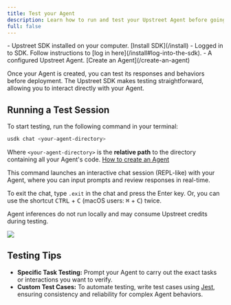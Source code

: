 ```yaml
---
title: Test your Agent
description: Learn how to run and test your Upstreet Agent before going live.
full: false
---
```



<Accordions>
  <Accordion title="🟢 Prerequisites">
    - Upstreet SDK installed on your computer. [Install SDK](/install)
    - Logged in to SDK. Follow instructions to [log in here](/install#log-into-the-sdk).
    - A configured Upstreet Agent. [Create an Agent](/create-an-agent)
  </Accordion>
</Accordions>

Once your Agent is created, you can test its responses and behaviors before deployment. The Upstreet SDK makes testing straightforward, allowing you to interact directly with your Agent.

## Running a Test Session

To start testing, run the following command in your terminal:
```bash
usdk chat <your-agent-directory>
```
Where `<your-agent-directory>` is the **relative path** to the directory containing all your Agent's code. [How to create an Agent](/create-an-agent#file-structure)

This command launches an interactive chat session (REPL-like) with your Agent, where you can input prompts and review responses in real-time.

To exit the chat, type `.exit` in the chat and press the Enter key. Or, you can use the shortcut <kbd>CTRL</kbd> + <kbd>C</kbd> (macOS users: <kbd>⌘</kbd> + <kbd>C</kbd>) twice.

<Callout> Agent inferences do not run locally and may consume Upstreet credits during testing. </Callout>

<Wrapper>
  <Image src="/images/general/usdk-dev-chat.png" width={740} height={300} className='rounded-md'/>
</Wrapper>

## Testing Tips
- **Specific Task Testing:** Prompt your Agent to carry out the exact tasks or interactions you want to verify.
- **Custom Test Cases:** To automate testing, write test cases using [Jest](https://jestjs.io/), ensuring consistency and reliability for complex Agent behaviors.
